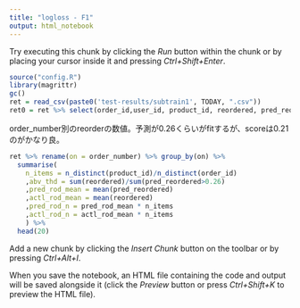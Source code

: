 ```yaml
---
title: "logloss - F1"
output: html_notebook
---
```



Try executing this chunk by clicking the *Run* button within the chunk or by placing your cursor inside it and pressing *Ctrl+Shift+Enter*. 

```r
source("config.R")
library(magrittr)
gc()
ret = read_csv(paste0('test-results/subtrain1', TODAY, ".csv"))
ret0 = ret %>% select(order_id,user_id, product_id, reordered, pred_reordered, order_number) 

```

order_number別のreorderの数値。予測が0.26くらいがfitするが、scoreは0.21のがかなり良。
```r
ret %>% rename(on = order_number) %>% group_by(on) %>% 
  summarise(
    n_items = n_distinct(product_id)/n_distinct(order_id)
    ,abv_thd = sum(reordered)/sum(pred_reordered>0.26)
    ,pred_rod_mean = mean(pred_reordered)
    ,actl_rod_mean = mean(reordered)
    ,pred_rod_n = pred_rod_mean * n_items
    ,actl_rod_n = actl_rod_mean * n_items
    ) %>%
  head(20)

```
Add a new chunk by clicking the *Insert Chunk* button on the toolbar or by pressing *Ctrl+Alt+I*.

When you save the notebook, an HTML file containing the code and output will be saved alongside it (click the *Preview* button or press *Ctrl+Shift+K* to preview the HTML file).

